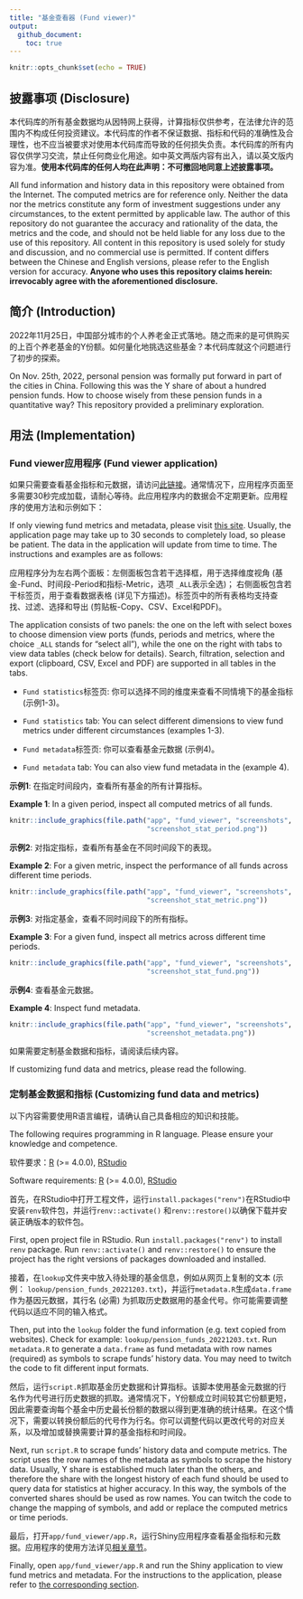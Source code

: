 ```yaml
---
title: "基金查看器 (Fund viewer)"
output:
  github_document:
    toc: true
---
```


```r
knitr::opts_chunk$set(echo = TRUE)
```

## 披露事项 (Disclosure)

本代码库的所有基金数据均从因特网上获得，计算指标仅供参考，在法律允许的范围内不构成任何投资建议。本代码库的作者不保证数据、指标和代码的准确性及合理性，也不应当被要求对使用本代码库而导致的任何损失负责。本代码库的所有内容仅供学习交流，禁止任何商业化用途。如中英文两版内容有出入，请以英文版内容为准。**使用本代码库的任何人均在此声明：不可撤回地同意上述披露事项。**

All fund information and history data in this repository were obtained from the Internet. The computed metrics are for reference only. Neither the data nor the metrics constitute any form of investment suggestions under any circumstances, to the extent permitted by applicable law. The author of this repository do not guarantee the accuracy and rationality of the data, the metrics and the code, and should not be held liable for any loss due to the use of this repository. All content in this repository is used solely for study and discussion, and no commercial use is permitted. If content differs between the Chinese and English versions, please refer to the English version for accuracy. **Anyone who uses this repository claims herein: irrevocably agree with the aforementioned disclosure.**

## 简介 (Introduction)

2022年11月25日，中国部分城市的个人养老金正式落地。随之而来的是可供购买的上百个养老基金的Y份额。如何量化地挑选这些基金？本代码库就这个问题进行了初步的探索。

On Nov. 25th, 2022, personal pension was formally put forward in part of the cities in China. Following this was the Y share of about a hundred pension funds. How to choose wisely from these pension funds in a quantitative way? This repository provided a preliminary exploration.

## 用法 (Implementation)

### Fund viewer应用程序 (Fund viewer application)

如果只需要查看基金指标和元数据，请访问[此链接](https://zxr6.shinyapps.io/fund_viewer/)。通常情况下，应用程序页面至多需要30秒完成加载，请耐心等待。此应用程序内的数据会不定期更新。应用程序的使用方法和示例如下：

If only viewing fund metrics and metadata, please visit [this site](https://zxr6.shinyapps.io/fund_viewer/). Usually, the application page may take up to 30 seconds to completely load, so please be patient. The data in the application will update from time to time. The instructions and examples are as follows:

应用程序分为左右两个面板：左侧面板包含若干选择框，用于选择维度视角 (基金-Fund、时间段-Period和指标-Metric，选项 `_ALL`表示全选)； 右侧面板包含若干标签页，用于查看数据表格 (详见下方描述)。标签页中的所有表格均支持查找、过滤、选择和导出 (剪贴板-Copy、CSV、Excel和PDF)。

The application consists of two panels: the one on the left with select boxes to choose dimension view ports (funds, periods and metrics, where the choice `_ALL` stands for "select all"), while the one on the right with tabs to view data tables (check below for details). Search, filtration, selection and export (clipboard, CSV, Excel and PDF) are supported in all tables in the tabs.

* `Fund statistics`标签页: 你可以选择不同的维度来查看不同情境下的基金指标 (示例1-3)。

* `Fund statistics` tab: You can select different dimensions to view fund metrics under different circumstances (examples 1-3).

* `Fund metadata`标签页: 你可以查看基金元数据 (示例4)。

* `Fund metadata` tab: You can also view fund metadata in the  (example 4).

**示例1**: 在指定时间段内，查看所有基金的所有计算指标。

**Example 1**: In a given period, inspect all computed metrics of all funds.

```r
knitr::include_graphics(file.path("app", "fund_viewer", "screenshots",
                                  "screenshot_stat_period.png"))
```

**示例2**: 对指定指标，查看所有基金在不同时间段下的表现。

**Example 2**: For a given metric, inspect the performance of all funds across different time periods.

```r
knitr::include_graphics(file.path("app", "fund_viewer", "screenshots",
                                  "screenshot_stat_metric.png"))
```

**示例3**: 对指定基金，查看不同时间段下的所有指标。

**Example 3**: For a given fund, inspect all metrics across different time periods.

```r
knitr::include_graphics(file.path("app", "fund_viewer", "screenshots",
                                  "screenshot_stat_fund.png"))
```

**示例4**: 查看基金元数据。

**Example 4**: Inspect fund metadata.

```r
knitr::include_graphics(file.path("app", "fund_viewer", "screenshots",
                                  "screenshot_metadata.png"))
```

如果需要定制基金数据和指标，请阅读后续内容。

If customizing fund data and metrics, please read the following.

### 定制基金数据和指标 (Customizing fund data and metrics)

以下内容需要使用R语言编程，请确认自己具备相应的知识和技能。

The following requires programming in R language. Please ensure your knowledge and competence.

软件要求：[R](https://cloud.r-project.org/) (>= 4.0.0), [RStudio](https://rstudio.com/products/rstudio/download/)

Software requirements: [R](https://cloud.r-project.org/) (>= 4.0.0), [RStudio](https://rstudio.com/products/rstudio/download/)

首先，在RStudio中打开工程文件，运行`install.packages("renv")`在RStudio中安装`renv`软件包，并运行`renv::activate()` 和`renv::restore()`以确保下载并安装正确版本的软件包。

First, open project file in RStudio. Run `install.packages("renv")` to install `renv` package. Run `renv::activate()` and `renv::restore()` to ensure the project has the right versions of packages downloaded and installed.

接着，在`lookup`文件夹中放入待处理的基金信息，例如从网页上复制的文本 (示例： `lookup/pension_funds_20221203.txt`)，并运行`metadata.R`生成`data.frame`作为基因元数据，其行名 (必需) 为抓取历史数据用的基金代号。你可能需要调整代码以适应不同的输入格式。

Then, put into the `lookup` folder the fund information (e.g. text copied from websites). Check for example: `lookup/pension_funds_20221203.txt`. Run `metadata.R` to generate a `data.frame` as fund metadata with row names (required) as symbols to scrape funds' history data. You may need to twitch the code to fit different input formats.

然后，运行`script.R`抓取基金历史数据和计算指标。该脚本使用基金元数据的行名作为代号进行历史数据的抓取。通常情况下，Y份额成立时间较其它份额更短，因此需要查询每个基金中历史最长份额的数据以得到更准确的统计结果。在这个情况下，需要以转换份额后的代号作为行名。你可以调整代码以更改代号的对应关系，以及增加或替换需要计算的基金指标和时间段。

Next, run `script.R` to scrape funds' history data and compute metrics. The script uses the row names of the metadata as symbols to scrape the history data. Usually, Y share is established much later than the others, and therefore the share with the longest history of each fund should be used to query data for statistics at higher accuracy. In this way, the symbols of the converted shares should be used as row names. You can twitch the code to change the mapping of symbols, and add or replace the computed metrics or time periods.

最后，打开`app/fund_viewer/app.R`，运行Shiny应用程序查看基金指标和元数据。应用程序的使用方法详见[相关章节](#fund-viewer应用程序-fund-viewer-application)。

Finally, open `app/fund_viewer/app.R` and run the Shiny application to view fund metrics and metadata. For the instructions to the application, please refer to [the corresponding section](#fund-viewer应用程序-fund-viewer-application).

